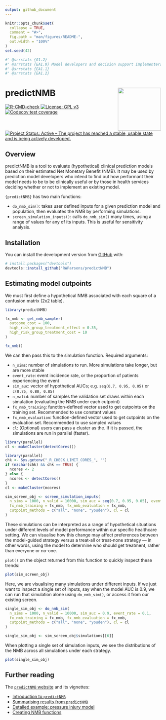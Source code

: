 ```yaml
---
output: github_document
---
```


<!-- README.md is generated from README.Rmd. Please edit that file -->

```r
knitr::opts_chunk$set(
  collapse = TRUE,
  comment = "#>",
  fig.path = "man/figures/README-",
  out.width = "100%"
)
set.seed(42)
```

```r
#' @srrstats {G1.2}
#' @srrstats {EA1.0} Model developers and decision support implementers
#' @srrstats {EA1.1}
#' @srrstats {EA1.2}
```


# predictNMB <a href='https://rwparsons.github.io/predictNMB/'><img src='man/figures/logo.png' align="right" height="139" /></a>

<!-- badges: start -->
[![R-CMD-check](https://github.com/RWParsons/predictNMB/workflows/R-CMD-check/badge.svg)](https://github.com/RWParsons/predictNMB/actions)
[![License: GPL v3](https://img.shields.io/badge/License-GPLv3-blue.svg)](https://www.gnu.org/licenses/gpl-3.0)
[![Codecov test coverage](https://codecov.io/gh/RWParsons/predictNMB/branch/master/graph/badge.svg)](https://app.codecov.io/gh/RWParsons/predictNMB?branch=master)
[![Project Status: Active – The project has reached a stable, usable state and is being actively developed.](https://www.repostatus.org/badges/latest/active.svg)](https://www.repostatus.org/#active)
<!-- badges: end -->

## Overview

predictNMB is a tool to evaluate (hypothetical) clinical prediction models based on their estimated Net Monetary Benefit (NMB). It may be used by prediction model developers who intend to find out how performant their model needs to be to be clinically useful or by those in health services deciding whether or not to implement an existing model.

`{predictNMB}` has two main functions: 

- `do_nmb_sim()`: takes user defined inputs for a given prediction model and population, then evaluates the NMB by performing simulations.
- `screen_simulation_inputs()`: calls `do_nmb_sim()` many times, using a range of values for any of its inputs. This is useful for sensitivity analysis.

## Installation

You can install the development version from [GitHub](https://github.com/) with:

``` r
# install.packages("devtools")
devtools::install_github("RWParsons/predictNMB")
```

## Estimating model cutpoints

We must first define a hypothetical NMB associated with each square of a confusion matrix (2x2 table).

```r
library(predictNMB)

fx_nmb <- get_nmb_sampler(
  outcome_cost = 100,
  high_risk_group_treatment_effect = 0.35,
  high_risk_group_treatment_cost = 10
)

fx_nmb()
```

We can then pass this to the simulation function.
Required arguments:

- `n_sims`: number of simulations to run. More simulations take longer, but are more stable
- `event_rate`: event incidence rate, or the proportion of patients experiencing the event
- `sim_auc`: vector of hypothetical AUCs; e.g. `seq(0.7, 0.95, 0.05)` or `c(0.75, 0.80, 0.85)`
- `n_valid`: number of samples the validation set draws within each simulation (evaluating the NMB under each cutpoint)
- `fx_nmb_training`: function-defined vector used to get cutpoints on the training set. Recommended to use constant values
- `fx_nmb_evaluation`: function-defined vector used to get cutpoints on the evaluation set. Recommended to use sampled values
- `cl`: (Optional) users can pass a cluster as the. If it is passed, the simulations are run in parallel (faster).

```r
library(parallel)
cl <- makeCluster(detectCores())
```

```r
library(parallel)
chk <- Sys.getenv("_R_CHECK_LIMIT_CORES_", "")
if (nzchar(chk) && chk == TRUE) {
  ncores <- 2
} else {
  ncores <- detectCores()
}
cl <- makeCluster(ncores)
```

```r
sim_screen_obj <- screen_simulation_inputs(
  n_sims = 1000, n_valid = 10000, sim_auc = seq(0.7, 0.95, 0.05), event_rate = 0.1,
  fx_nmb_training = fx_nmb, fx_nmb_evaluation = fx_nmb,
  cutpoint_methods = c("all", "none", "youden"), cl = cl
)
```

These simulations can be interpreted as a range of hypothetical situations under different levels of model performance within our specific healthcare setting. We can visualise how this change may affect preferences between the model-guided strategy versus a treat-all or treat-none strategy — in other words, using the model to determine who should get treatment, rather than everyone or no-one.

`plot()` on the object returned from this function to quickly inspect these trends:

```r
plot(sim_screen_obj)
```

Here, we are visualising many simulations under different inputs. If we just want to inspect a single set of inputs, say when the model AUC is 0.9, we can run that simulation alone using `do_nmb_sim()`, or access it from our existing screen.

```r
single_sim_obj <- do_nmb_sim(
  n_sims = 1000, n_valid = 10000, sim_auc = 0.9, event_rate = 0.1,
  fx_nmb_training = fx_nmb, fx_nmb_evaluation = fx_nmb,
  cutpoint_methods = c("all", "none", "youden"), cl = cl
)
```

```r
single_sim_obj <- sim_screen_obj$simulations[[6]]
```

When plotting a single set of simulation inputs, we see the distributions of the NMB across all simulations under each strategy. 

```r
plot(single_sim_obj)
```



## Further reading

The [`predictNMB` website](https://rwparsons.github.io/predictNMB/) and its vignettes:

- [Introduction to `predictNMB`](https://rwparsons.github.io/predictNMB/articles/introduction-to-predictNMB.html)
- [Summarising results from `predictNMB`](https://rwparsons.github.io/predictNMB/articles/summarising-results-with-predictNMB.html)
- [Detailed example: pressure injury model](https://rwparsons.github.io/predictNMB/articles/detailed-example.html)
- [Creating NMB functions](https://rwparsons.github.io/predictNMB/articles/creating-nmb-functions.html)
